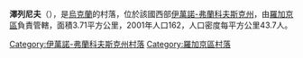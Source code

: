 {{coord|49|22|22|N|24|48|19|E|scale:30000|display=title}}

'''澤列尼夫'''（{{lang-uk|Зеленів}}），是[[烏克蘭|烏克蘭]]的村落，位於該國西部[[伊萬諾-弗蘭科夫斯克州|伊萬諾-弗蘭科夫斯克州]]，由[[羅加京區|羅加京區]]負責管轄，面積3.71平方公里，2001年人口162，人口密度每平方公里43.7人。

{{DEFAULTSORT:Зеленів}}
[[Category:伊萬諾-弗蘭科夫斯克州村落|Category:伊萬諾-弗蘭科夫斯克州村落]]
[[Category:羅加京區村落|Category:羅加京區村落]]


{{IvanoFrankivsk-geo-stub}}